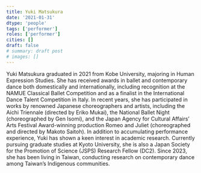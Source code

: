 ```yaml
---
title: Yuki Matsukura
date: '2021-01-31'
dtype: 'people'
tags: ['performer']
roles: ['performer']
cities: []
draft: false
# summary: draft post
# images: []
---
```


Yuki Matsukura graduated in 2021 from Kobe University, majoring in Human Expression Studies. She has received awards in ballet and contemporary dance both domestically and internationally, including recognition at the NAMUE Classical Ballet Competition and as a finalist in the International Dance Talent Competition in Italy. In recent years, she has participated in works by renowned Japanese choreographers and artists, including the Aichi Triennale (directed by Eriko Mukai), the National Ballet Night (choreographed by Gen Isomi), and the Japan Agency for Cultural Affairs’ Arts Festival Award-winning production Romeo and Juliet (choreographed and directed by Makoto Saitoh). In addition to accumulating performance experience, Yuki has shown a keen interest in academic research. Currently pursuing graduate studies at Kyoto University, she is also a Japan Society for the Promotion of Science (JSPS) Research Fellow (DC2). Since 2023, she has been living in Taiwan, conducting research on contemporary dance among Taiwan’s Indigenous communities.